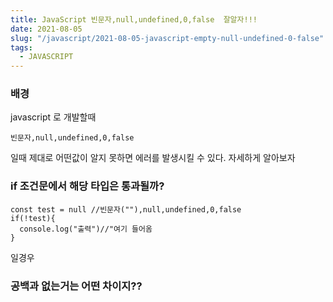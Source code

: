 ```yaml
---
title: JavaScript 빈문자,null,undefined,0,false  잘알자!!!
date: 2021-08-05
slug: "/javascript/2021-08-05-javascript-empty-null-undefined-0-false"
tags:
  - JAVASCRIPT
---
```



###  배경
javascript 로 개발할때

`빈문자,null,undefined,0,false` 

일때 제대로 어떤값이 알지 못하면 에러를 발생시킬 수 있다.
자세하게 알아보자

###  if 조건문에서 해당 타입은 통과될까?

```
const test = null //빈문자(""),null,undefined,0,false
if(!test){
  console.log("출력")//"여기 들어옴
}
```

일경우

###   공백과 없는거는 어떤 차이지??

